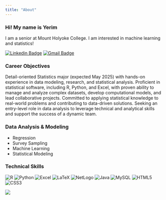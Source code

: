 ```yaml
---
title: "About"
---
```


### Hi! My name is Yerim

I am a senior at Mount Holyoke College. I am interested in machine learning and statistics!

[![Linkedin Badge](https://img.shields.io/badge/-LinkedIn-blue?style=for-the-badge&logo=Linkedin&logoColor=white&link=https://www.linkedin.com/in/yerimoh323/)](https://www.linkedin.com/in/yerimoh323/)
[![Gmail Badge](https://img.shields.io/badge/Gmail-d14836?style=for-the-badge&logo=Gmail&logoColor=white&link=mailto:yerim23oh@gmail.com)](mailto:yerim23oh@gmail.com)

### Career Objectives
Detail-oriented Statistics major (expected May 2025) with hands-on experience in data modeling, research, and statistical analysis.
Proficient in statistical software, including R, Python, and Excel, with proven ability to manage and analyze complex datasets, develop computational models, and lead collaborative projects.
Committed to applying statistical knowledge to real-world problems and contributing to data-driven solutions.
Seeking an entry-level role in data analysis to leverage technical and analytical skills and support the success of a dynamic team.

### Data Analysis & Modeling
- Regression
- Survey Sampling
- Machine Learning
- Statistical Modeling

### Technical Skills

![R](https://img.shields.io/badge/-R-165CAA?&logo=R)
![Python](https://img.shields.io/badge/-Python-FFD43B?&logo=Python)
![Excel](https://img.shields.io/badge/-Excel-1D6F42?&logo=Excel)
![LaTeX](https://img.shields.io/badge/-LaTeX-377E7F?&logo=latex)
![NetLogo](https://img.shields.io/badge/-NetLogo-D03A20?&logo=NetLogo)
![Java](https://img.shields.io/badge/-Java-323330?&logo=Java&logoColor=007396)
![MySQL](https://img.shields.io/badge/-MySQL-f29111?&logo=MySQL&logoColor=00758f)
![HTML5](https://img.shields.io/badge/-HTML-E34F26?style=flat-square&logo=html5&logoColor=white)
![CSS3](https://img.shields.io/badge/-CSS-1572B6?style=flat-square&logo=css)



![](https://raw.githubusercontent.com/yerimoh-23/F1-MiamiGP-Pit-Stop-Analysis/main/website_img/Miami_Circuit.png)